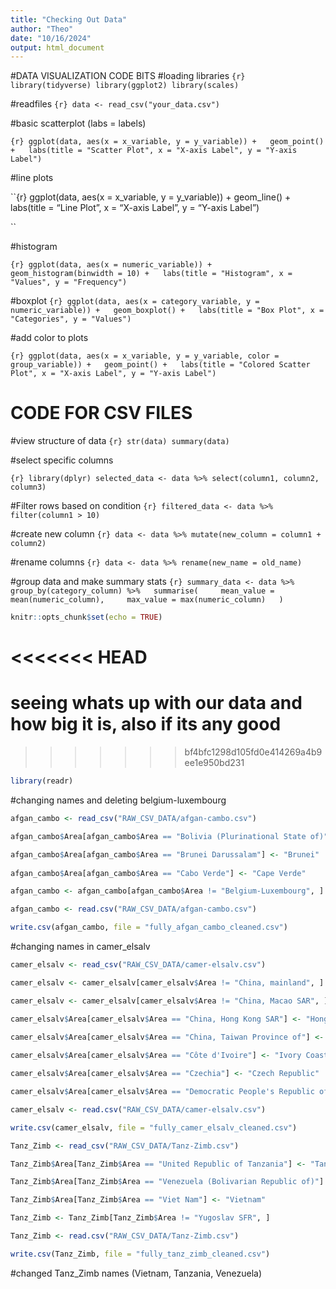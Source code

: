 ```yaml
---
title: "Checking Out Data"
author: "Theo"
date: "10/16/2024"
output: html_document
---
```









#DATA VISUALIZATION CODE BITS
#loading libraries
``{r}
library(tidyverse)
library(ggplot2)
library(scales)
``




#readfiles
``{r}
data <- read_csv("your_data.csv")
``



#basic scatterplot (labs = labels)

``{r}
ggplot(data, aes(x = x_variable, y = y_variable)) +
  geom_point() +
  labs(title = "Scatter Plot", x = "X-axis Label", y = "Y-axis Label")
``



#line plots

``{r}
ggplot(data, aes(x = x_variable, y = y_variable)) +
  geom_line() +
  labs(title = "Line Plot", x = "X-axis Label", y = "Y-axis Label")

``


#histogram

``{r}
ggplot(data, aes(x = numeric_variable)) +
  geom_histogram(binwidth = 10) +
  labs(title = "Histogram", x = "Values", y = "Frequency")
``


#boxplot
``{r}
ggplot(data, aes(x = category_variable, y = numeric_variable)) +
  geom_boxplot() +
  labs(title = "Box Plot", x = "Categories", y = "Values")
``


#add color to plots

``{r}
ggplot(data, aes(x = x_variable, y = y_variable, color = group_variable)) +
  geom_point() +
  labs(title = "Colored Scatter Plot", x = "X-axis Label", y = "Y-axis Label")
``


# CODE FOR CSV FILES






#view structure of data
``{r}
str(data)
summary(data)
``


#select specific columns

``{r}
library(dplyr)
selected_data <- data %>% select(column1, column2, column3)
``


#Filter rows based on condition
``{r}
filtered_data <- data %>% filter(column1 > 10)
``



#create new column
``{r}
data <- data %>% mutate(new_column = column1 + column2)
``

#rename columns
``{r}
data <- data %>% rename(new_name = old_name)
``


#group data and make summary stats
``{r}
summary_data <- data %>%
  group_by(category_column) %>%
  summarise(
    mean_value = mean(numeric_column),
    max_value = max(numeric_column)
  )
``






```r
knitr::opts_chunk$set(echo = TRUE)
```

<<<<<<< HEAD
=======
# seeing whats up with our data and how big it is, also if its any good
>>>>>>> bf4bfc1298d105fd0e414269a4b9ee1e950bd231

```r
library(readr)
```


#changing names and deleting belgium-luxembourg 
```r

afgan_cambo <- read_csv("RAW_CSV_DATA/afgan-cambo.csv")

afgan_cambo$Area[afgan_cambo$Area == "Bolivia (Plurinational State of)"] <- "Bolivia"

afgan_cambo$Area[afgan_cambo$Area == "Brunei Darussalam"] <- "Brunei"
 
afgan_cambo$Area[afgan_cambo$Area == "Cabo Verde"] <- "Cape Verde"

afgan_cambo <- afgan_cambo[afgan_cambo$Area != "Belgium-Luxembourg", ]

afgan_cambo <- read.csv("RAW_CSV_DATA/afgan-cambo.csv")

write.csv(afgan_cambo, file = "fully_afgan_cambo_cleaned.csv")

```

#changing names in camer_elsalv
```r
camer_elsalv <- read_csv("RAW_CSV_DATA/camer-elsalv.csv")

camer_elsalv <- camer_elsalv[camer_elsalv$Area != "China, mainland", ]

camer_elsalv <- camer_elsalv[camer_elsalv$Area != "China, Macao SAR", ]

camer_elsalv$Area[camer_elsalv$Area == "China, Hong Kong SAR"] <- "Hong Kong"
 
camer_elsalv$Area[camer_elsalv$Area == "China, Taiwan Province of"] <- "Taiwan"

camer_elsalv$Area[camer_elsalv$Area == "Côte d'Ivoire"] <- "Ivory Coast"

camer_elsalv$Area[camer_elsalv$Area == "Czechia"] <- "Czech Republic"

camer_elsalv$Area[camer_elsalv$Area == "Democratic People's Republic of Korea"] <- "North Korea"

camer_elsalv <- read.csv("RAW_CSV_DATA/camer-elsalv.csv")

write.csv(camer_elsalv, file = "fully_camer_elsalv_cleaned.csv")

```





```r

Tanz_Zimb <- read_csv("RAW_CSV_DATA/Tanz-Zimb.csv")

Tanz_Zimb$Area[Tanz_Zimb$Area == "United Republic of Tanzania"] <- "Tanzania"

Tanz_Zimb$Area[Tanz_Zimb$Area == "Venezuela (Bolivarian Republic of)"] <- "Venezuela"

Tanz_Zimb$Area[Tanz_Zimb$Area == "Viet Nam"] <- "Vietnam"

Tanz_Zimb <- Tanz_Zimb[Tanz_Zimb$Area != "Yugoslav SFR", ]

Tanz_Zimb <- read.csv("RAW_CSV_DATA/Tanz-Zimb.csv")

write.csv(Tanz_Zimb, file = "fully_tanz_zimb_cleaned.csv")

```

#changed Tanz_Zimb names (Vietnam, Tanzania, Venezuela)
